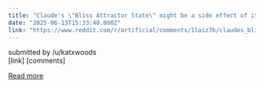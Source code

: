 ```yaml
---
title: "Claude's \"Bliss Attractor State\" might be a side effect of its bias towards being a bit of a hippie. This would also explain it's tendency towards making images more \"diverse\" when given free rein"
date: "2025-06-13T15:33:40.000Z"
link: "https://www.reddit.com/r/artificial/comments/1laiz7b/claudes_bliss_attractor_state_might_be_a_side/"
---
```


submitted by    /u/katxwoods  
 [link]   [comments]

[Read more](https://www.reddit.com/r/artificial/comments/1laiz7b/claudes_bliss_attractor_state_might_be_a_side/)
